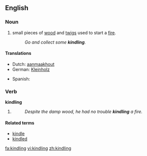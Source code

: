 ==English==

===Noun===
{{en-noun|-}}

# small pieces of [[wood]] and [[twigs]] used to start a [[fire]].
#:''Go and collect some '''kindling'''.''

====Translations====
{{trans-top|pieces of wood and twigs used to start a fire}}
*Dutch: [[aanmaakhout]]
*German: [[Kleinholz]] {{n}}
{{trans-mid}}
*Spanish: {{t|es|astillas}} {{fpl}}
{{trans-bottom}}

===Verb===
'''kindling'''
# {{present participle of|kindle}}
#:''Despite the damp wood, he had no trouble '''kindling''' a fire.''

====Related terms====
*[[kindle]]
*[[kindled]]

[[fa:kindling]]
[[vi:kindling]]
[[zh:kindling]]